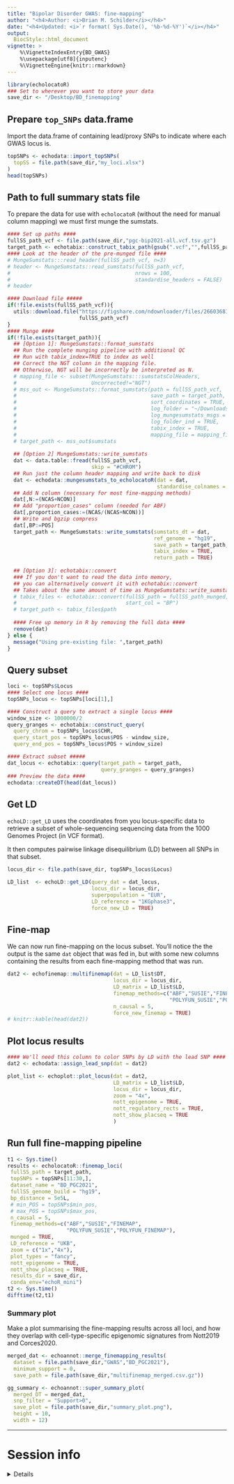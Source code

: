 ```yaml
---
title: "Bipolar Disorder GWAS: fine-mapping" 
author: "<h4>Author: <i>Brian M. Schilder</i></h4>" 
date: "<h4>Updated: <i>`r format( Sys.Date(), '%b-%d-%Y')`</i></h4>"
output:
  BiocStyle::html_document
vignette: >
    %\VignetteIndexEntry{BD_GWAS} 
    %\usepackage[utf8]{inputenc}
    %\VignetteEngine{knitr::rmarkdown}
---
```


```r
library(echolocatoR)  
### Set to wherever you want to store your data 
save_dir <- "/Desktop/BD_finemapping"
```

## Prepare `top_SNPs` data.frame   

Import the data.frame of containing lead/proxy SNPs 
to indicate where each GWAS locus is. 
 
```r
topSNPs <- echodata::import_topSNPs(
  topSS = file.path(save_dir,"my_loci.xlsx")
)
head(topSNPs)
```

## Path to full summary stats file  
 
To prepare the data for use with `echolocatoR` 
(without the need for manual column mapping) we must first munge the sumstats.

```r
#### Set up paths ####
fullSS_path_vcf <- file.path(save_dir,"pgc-bip2021-all.vcf.tsv.gz")
target_path <- echotabix::construct_tabix_path(gsub(".vcf","",fullSS_path_vcf))
#### Look at the header of the pre-munged file ####
# MungeSumstats:::read_header(fullSS_path_vcf, n=3)
# header <- MungeSumstats::read_sumstats(fullSS_path_vcf, 
#                                        nrows = 100, 
#                                        standardise_headers = FALSE)
# header

#### Download file #####
if(!file.exists(fullSS_path_vcf)){
  utils::download.file("https://figshare.com/ndownloader/files/26603681",
                       fullSS_path_vcf)
}
#### Munge ####
if(!file.exists(target_path)){ 
  ## [Option 1]: MungeSumstats::format_sumstats
  ## Run the complete munging pipeline with additional QC
  ## Run with tabix_index=TRUE to index as well
  ## Correct the NGT column in the mapping file.
  ## Otherwise, NGT will be incorrectly be interpreted as N.
  # mapping_file <- subset(MungeSumstats:::sumstatsColHeaders,
  #                        Uncorrected!="NGT")
  # mss_out <- MungeSumstats::format_sumstats(path = fullSS_path_vcf,
  #                                           save_path = target_path,
  #                                           sort_coordinates = TRUE,
  #                                           log_folder = "~/Downloads/munge_logs",
  #                                           log_mungesumstats_msgs = TRUE,
  #                                           log_folder_ind = TRUE,
  #                                           tabix_index = TRUE,
  #                                           mapping_file = mapping_file)
  # target_path <- mss_out$sumstats
  
  ## [Option 2] MungeSumstats::write_sumstats 
  dat <- data.table::fread(fullSS_path_vcf, 
                           skip = "#CHROM") 
  ## Run just the column header mapping and write back to disk 
  dat <- echodata::mungesumstats_to_echolocatoR(dat = dat, 
                                                standardise_colnames = TRUE) 
  ## Add N column (necessary for most fine-mapping methods)
  dat[,N:=(NCAS+NCON)]
  ## Add "proportion_cases" column (needed for ABF)
  dat[,proportion_cases:=(NCAS/(NCAS+NCON))]
  ## Write and bgzip compress
  dat[,BP:=POS]
  target_path <- MungeSumstats::write_sumstats(sumstats_dt = dat,
                                               ref_genome = "hg19",
                                               save_path = target_path,
                                               tabix_index = TRUE,
                                               return_path = TRUE)  
  
  ## [Option 3]: echotabix::convert
  ### If you don't want to read the data into memory, 
  ## you can alternatively convert it with echotabix::convert
  ## Takes about the same amount of time as MungeSumstats::write_sumstats method
  # tabix_files <- echotabix::convert(fullSS_path = fullSS_path_munged, 
  #                                   start_col = "BP")
  # target_path <- tabix_files$path
  
  #### Free up memory in R by removing the full data ####
  remove(dat)
} else {
  message("Using pre-existing file: ",target_path)
} 
```

## Query subset

```r
loci <- topSNPs$Locus
#### Select one locus ####
topSNPs_locus <- topSNPs[loci[1],]

#### Construct a query to extract a single locus ####
window_size <- 1000000/2
query_granges <- echotabix::construct_query(
  query_chrom = topSNPs_locus$CHR, 
  query_start_pos = topSNPs_locus$POS - window_size, 
  query_end_pos = topSNPs_locus$POS + window_size)

#### Extract subset #####
dat_locus <- echotabix::query(target_path = target_path, 
                              query_granges = query_granges) 
### Preview the data ####
echodata::createDT(head(dat_locus))
```

## Get LD

`echoLD::get_LD` uses the coordinates from you locus-specific data to retrieve a subset of whole-sequencing sequencing data from the 1000 Genomes Project (in VCF format).

It then computes pairwise linkage disequilibrium (LD) between all SNPs in that 
subset.

```r
locus_dir <- file.path(save_dir, topSNPs_locus$Locus) 

LD_list  <- echoLD::get_LD(query_dat = dat_locus,
                           locus_dir = locus_dir,
                           superpopulation = "EUR",
                           LD_reference = "1KGphase3", 
                           force_new_LD = TRUE) 
```

## Fine-map

We can now run fine-mapping on the locus subset. You'll notice the the output
is the same `dat` object that was fed in, but with some new columns containing 
the results from each fine-mapping method that was run.

```r
dat2 <- echofinemap::multifinemap(dat = LD_list$DT,
                                  locus_dir = locus_dir,  
                                  LD_matrix = LD_list$LD, 
                                  finemap_methods=c("ABF","SUSIE","FINEMAP",
                                                    "POLYFUN_SUSIE","POLYFUN_FINEMAP"),
                                  n_causal = 5,
                                  force_new_finemap = TRUE)
# knitr::kable(head(dat2))
```

## Plot locus results

```r
#### We'll need this column to color SNPs by LD with the lead SNP ####
dat2 <- echodata::assign_lead_snp(dat = dat2)

plot_list <- echoplot::plot_locus(dat = dat2, 
                                  LD_matrix = LD_list$LD,
                                  locus_dir = locus_dir,
                                  zoom = "4x",
                                  nott_epigenome = TRUE,
                                  nott_regulatory_rects = TRUE,
                                  nott_show_placseq = TRUE
                                  ) 
```


## Run full fine-mapping pipeline   

```r

t1 <- Sys.time()
results <- echolocatoR::finemap_loci(
 fullSS_path = target_path,
 topSNPs = topSNPs[11:30,],
 dataset_name = "BD_PGC2021",
 fullSS_genome_build = "hg19",
 bp_distance = 5e5L,
 # min_POS = topSNPs$min_pos,
 # max_POS = topSNPs$max_pos,
 n_causal = 5,
 finemap_methods=c("ABF","SUSIE","FINEMAP",
                   "POLYFUN_SUSIE","POLYFUN_FINEMAP"),
 munged = TRUE,
 LD_reference = "UKB",
 zoom = c("1x","4x"),
 plot_types = "fancy",
 nott_epigenome = TRUE, 
 nott_show_placseq = TRUE,
 results_dir = save_dir,
 conda_env="echoR_mini")
t2 <- Sys.time()
difftime(t2,t1)

```

### Summary plot

Make a plot summarising the fine-mapping results across all loci, 
and how they overlap with cell-type-specific epigenomic signatures
from Nott2019 and Corces2020.

```r
merged_dat <- echoannot::merge_finemapping_results(
  dataset = file.path(save_dir,"GWAS","BD_PGC2021"), 
  minimum_support = 0, 
  save_path = file.path(save_dir,"multifinemap_merged.csv.gz"))

gg_summary <- echoannot::super_summary_plot(
  merged_DT = merged_dat,
  snp_filter = "Support>0",
  save_plot = file.path(save_dir,"summary_plot.png"), 
  height = 10,
  width = 12)
```


<hr>

# Session info  

<details>

```r
utils::sessionInfo()
```

</details>

<br>

